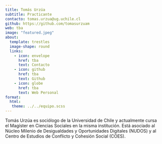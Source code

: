 ```yaml
---
title: Tomás Urzúa
subtitle: Practicante
contacto: tomas.urzua@ug.uchile.cl
github: https://github.com/tomasurzuam
web: tba
image: "featured.jpeg"
about:
  template: trestles
  image-shape: round
  links:
    - icon: envelope
      href: tba
      text: Contacto
    - icon: github
      href: tba
      text: Github
    - icon: globe
      href: tba
      text: Web Personal
format: 
  html: 
   theme: ../../equipo.scss
---
```


Tomás Urzúa es sociólogo de la Universidad de Chile y actualmente cursa el Magíster en Ciencias Sociales en la misma institución. Está asociado al Núcleo Milenio de Desigualdades y Oportunidades Digitales (NUDOS) y al Centro de Estudios de Conflicto y Cohesión Social (COES). 